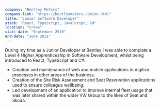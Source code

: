 ```yaml
---
company: "Bentley Motors"
company-link: "https://bentleymotors.com/en.html"
title: "Junior Software Developer"
stack: "React, TypeScript, JavaScript, C#"
location: "Crewe"
start-date: "September 2019"
end-date: "June 2021"
---
```


During my time as a Junior Developer at Bentley I was able to complete a Level 4 Higher Apprenticeship in Software Development, whilst being introduced to React, TypeScript and C#.

- Creation and maintenance of web and mobile applications to digitise processes in other areas of the business.
- Creation of the Site Risk Assessment and Seat Reservation applications used to ensure colleague wellbeing.
- Led development of an application to improve internal fleet usage that was later shared within the wider VW Group to the likes of Seat and Skoda.
